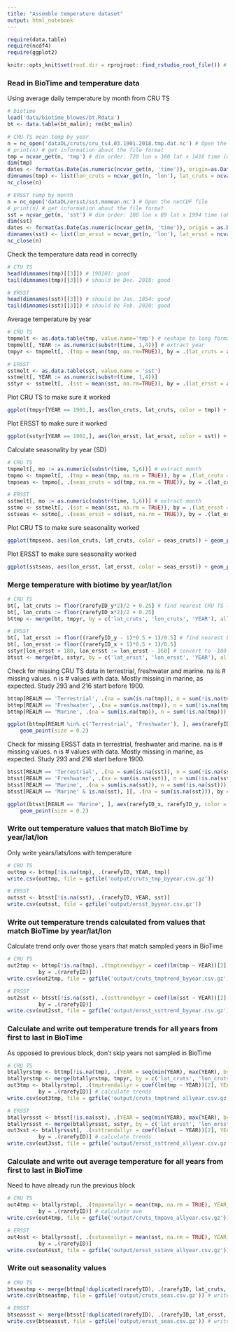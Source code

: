 ```yaml
---
title: "Assemble temperature dataset"
output: html_notebook
---
```

```r
require(data.table)
require(ncdf4)
require(ggplot2)

knitr::opts_knit$set(root.dir = rprojroot::find_rstudio_root_file()) # tell RStudio to use project root directory as the root for this notebook. Needed since we are storing code in a separate directory.
```

### Read in BioTime and temperature data
Using average daily temperature by month from CRU TS
```r
# biotime
load('data/biotime_blowes/bt.Rdata')
bt <- data.table(bt_malin); rm(bt_malin)

# CRU TS mean temp by year
n = nc_open('dataDL/cruts/cru_ts4.03.1901.2018.tmp.dat.nc') # Open the netCDF file. Won't work on .gz for some reason
# print(n) # get information about the file format
tmp = ncvar_get(n, 'tmp') # dim order: 720 lon x 360 lat x 1416 time (observations are month, time measured in days since Jan 1, 1900). 0 lon is at date line.
dim(tmp)
dates <- format(as.Date(as.numeric(ncvar_get(n, 'time')), origin=as.Date('1900-01-01')), format = '%Y%m')
dimnames(tmp) <- list(lon_cruts = ncvar_get(n, 'lon'), lat_cruts = ncvar_get(n, 'lat'), time = dates)
nc_close(n)

# ERSST temp by month
n = nc_open('dataDL/ersst/sst.mnmean.nc') # Open the netCDF file
# print(n) # get information about the file format
sst = ncvar_get(n, 'sst') # dim order: 180 lon x 89 lat x 1994 time (observations are month, time measured in days since Jan 1, 1800). 0 lon is at greenwhich mean.
dim(sst)
dates <- format(as.Date(as.numeric(ncvar_get(n, 'time')), origin = as.Date('1800-01-01')), format = '%Y%m')
dimnames(sst) <- list(lon_ersst = ncvar_get(n, 'lon'), lat_ersst = ncvar_get(n, 'lat'), time = dates)
nc_close(n)

```

Check the temperature data read in correctly
```r
# CTU TS
head(dimnames(tmp)[[3]]) # 190101: good
tail(dimnames(tmp)[[3]]) # should be Dec. 2018: good

# ERSST
head(dimnames(sst)[[3]]) # should be Jan. 1854: good
tail(dimnames(sst)[[3]]) # should be Feb. 2020: good

```

Average temperature by year
```r
# CRU TS
tmpmelt <- as.data.table(tmp, value.name='tmp') # reshape to long format
tmpmelt[, YEAR := as.numeric(substr(time, 1,4))] # extract year
tmpyr <- tmpmelt[, .(tmp = mean(tmp, na.rm=TRUE)), by = .(lat_cruts = as.numeric(lat_cruts), lon_cruts = as.numeric(lon_cruts), YEAR)]

# ERSST
sstmelt <- as.data.table(sst, value.name = 'sst')
sstmelt[, YEAR := as.numeric(substr(time, 1,4))]
sstyr <- sstmelt[, .(sst = mean(sst, na.rm=TRUE)), by = .(lat_ersst = as.numeric(lat_ersst), lon_ersst = as.numeric(lon_ersst), YEAR)]

```

Plot CRU TS to make sure it worked
```r
ggplot(tmpyr[YEAR == 1901,], aes(lon_cruts, lat_cruts, color = tmp)) + geom_point(size = 0.1)
```
Plot ERSST to make sure it worked
```r
ggplot(sstyr[YEAR == 1901,], aes(lon_ersst, lat_ersst, color = sst)) + geom_point(size = 1) # plot to make sure it worked
```

Calculate seasonality by year (SD)
```r
# CRU TS
tmpmelt[, mo := as.numeric(substr(time, 5,6))] # extract month
tmpmo <- tmpmelt[, .(tmp = mean(tmp, na.rm = TRUE)), by = .(lat_cruts = as.numeric(lat_cruts), lon_cruts = as.numeric(lon_cruts), mo)] # average by month
tmpseas <- tmpmo[, .(seas_cruts = sd(tmp, na.rm = TRUE)), by = .(lat_cruts, lon_cruts)]

# ERSST
sstmelt[, mo := as.numeric(substr(time, 5,6))] # extract month
sstmo <- sstmelt[, .(sst = mean(sst, na.rm = TRUE)), by = .(lat_ersst = as.numeric(lat_ersst), lon_ersst = as.numeric(lon_ersst), mo)] # average by month
sstseas <- sstmo[, .(seas_ersst = sd(sst, na.rm = TRUE)), by = .(lat_ersst, lon_ersst)]

```

Plot CRU TS to make sure seasonality worked
```r
ggplot(tmpseas, aes(lon_cruts, lat_cruts, color = seas_cruts)) + geom_point(size = 0.1) # plot to make sure it worked
```
Plot ERSST to make sure seasonality worked
```r
ggplot(sstseas, aes(lon_ersst, lat_ersst, color = seas_ersst)) + geom_point(size = 1) # plot to make sure it worked
```
### Merge temperature with biotime by year/lat/lon
```r
# CRU TS
bt[, lat_cruts := floor(rarefyID_y*2)/2 + 0.25] # find nearest CRU TS lat and lon grid values (0.5)
bt[, lon_cruts := floor(rarefyID_x*2)/2 + 0.25]
bttmp <- merge(bt, tmpyr, by = c('lat_cruts', 'lon_cruts', 'YEAR'), all.x = TRUE) # CRU TS

# ERSST
bt[, lat_ersst := floor((rarefyID_y - 1)*0.5 + 1)/0.5] # find nearest ERSST lat and lon grid values (2).
bt[, lon_ersst := floor((rarefyID_x + 1)*0.5 + 1)/0.5]
sstyr[lon_ersst > 180, lon_ersst := lon_ersst - 360] # convert to -180 to 180
btsst <- merge(bt, sstyr, by = c('lat_ersst', 'lon_ersst', 'YEAR'), all.x = TRUE) # ERSST

```

Check for missing CRU TS data in terrestrial, freshwater and marine. na is # missing values. n is # values with  data. Mostly missing in marine, as expected. Study 293 and 216 start before 1900.
```r
bttmp[REALM == 'Terrestrial', .(na = sum(is.na(tmp)), n = sum(!is.na(tmp))), by = .(STUDY_ID, rarefyID)][na > 0,]
bttmp[REALM == 'Freshwater', .(na = sum(is.na(tmp)), n = sum(!is.na(tmp))), by = .(STUDY_ID, rarefyID)][na > 0,]
bttmp[REALM == 'Marine', .(na = sum(is.na(tmp)), n = sum(!is.na(tmp))), by = .(STUDY_ID, rarefyID)][na > 0, .N]

ggplot(bttmp[REALM %in% c('Terrestrial', 'Freshwater'), ], aes(rarefyID_x, rarefyID_y, color = is.na(tmp))) +
    geom_point(size = 0.2)

```

Check for missing ERSST data in terrestrial, freshwater and marine. na is # missing values. n is # values with  data. Mostly missing in marine, as expected. Study 293 and 216 start before 1900.
```r
btsst[REALM == 'Terrestrial', .(na = sum(is.na(sst)), n = sum(!is.na(sst))), by = .(STUDY_ID, rarefyID)][na > 0, .N]
btsst[REALM == 'Freshwater', .(na = sum(is.na(sst)), n = sum(!is.na(sst))), by = .(STUDY_ID, rarefyID)][na > 0, .N]
btsst[REALM == 'Marine', .(na = sum(is.na(sst)), n = sum(!is.na(sst))), by = .(STUDY_ID, rarefyID, lat_ersst, lon_ersst)][na > 0, ]
btsst[REALM == 'Marine' & is.na(sst), ][, .(na = sum(is.na(sst))), by = .(lat_ersst, lon_ersst)]

ggplot(btsst[REALM == 'Marine', ], aes(rarefyID_x, rarefyID_y, color = is.na(sst))) +
    geom_point(size = 0.2)
```

### Write out temperature values that match BioTime by year/lat/lon
Only write years/lats/lons with temperature
```r
# CRU TS
outtmp <- bttmp[!is.na(tmp), .(rarefyID, YEAR, tmp)]
write.csv(outtmp, file = gzfile('output/cruts_tmp_byyear.csv.gz'))

# ERSST
outsst <- btsst[!is.na(sst), .(rarefyID, YEAR, sst)]
write.csv(outsst, file = gzfile('output/ersst_byyear.csv.gz'))

```

### Write out temperature trends calculated from values that match BioTime by year/lat/lon
Calculate trend only over those years that match sampled years in BioTime
```r
# CRU TS
out2tmp <- bttmp[!is.na(tmp), .(tmptrendbyyr = coef(lm(tmp ~ YEAR))[2], YEAR_min = min(YEAR), YEAR_max = max(YEAR)), 
          by = .(rarefyID)]
write.csv(out2tmp, file = gzfile('output/cruts_tmptrend_byyear.csv.gz'))

# ERSST
out2sst <- btsst[!is.na(sst), .(ssttrendbyyr = coef(lm(sst ~ YEAR))[2], YEAR_min = min(YEAR), YEAR_max = max(YEAR)), 
          by = .(rarefyID)]
write.csv(out2sst, file = gzfile('output/ersst_ssttrend_byyear.csv.gz'))

```

### Calculate and write out temperature trends for all years from first to last in BioTime
As opposed to previous block, don't skip years not sampled in BioTime
```r
# CRU TS
btallyrstmp <- bttmp[!is.na(tmp), .(YEAR = seq(min(YEAR), max(YEAR), by = 1)), by = .(rarefyID, lat_cruts, lon_cruts)] # make a data.table of all years from first to last for each BioTime dataset with tmp data
btallyrstmp <- merge(btallyrstmp, tmpyr, by = c('lat_cruts', 'lon_cruts', 'YEAR'), all.x = TRUE) # merge the data.table with tmp values
out3tmp <- btallyrstmp[, .(tmptrendallyr = coef(lm(tmp ~ YEAR))[2], YEAR_min = min(YEAR), YEAR_max = max(YEAR)), 
          by = .(rarefyID)] # calculate trends
write.csv(out3tmp, file = gzfile('output/cruts_tmptrend_allyear.csv.gz')) # write out

# ERSST
btallyrssst <- btsst[!is.na(sst), .(YEAR = seq(min(YEAR), max(YEAR), by = 1)), by = .(rarefyID, lat_ersst, lon_ersst)]
btallyrssst <- merge(btallyrssst, sstyr, by = c('lat_ersst', 'lon_ersst', 'YEAR'), all.x = TRUE)
out3sst <- btallyrssst[, .(ssttrendallyr = coef(lm(sst ~ YEAR))[2], YEAR_min = min(YEAR), YEAR_max = max(YEAR)), 
          by = .(rarefyID)] # calculate trends
write.csv(out3sst, file = gzfile('output/ersst_ssttrend_allyear.csv.gz'))

```

### Calculate and write out average temperature for all years from first to last in BioTime
Need to have already run the previous block
```r
# CRU TS
out4tmp <- btallyrstmp[, .(tmpaveallyr = mean(tmp, na.rm = TRUE), YEAR_min = min(YEAR), YEAR_max = max(YEAR)), 
          by = .(rarefyID)] # calculate ave
write.csv(out4tmp, file = gzfile('output/cruts_tmpave_allyear.csv.gz')) # write out

# ERSST
out4sst <- btallyrssst[, .(sstaveallyr = mean(sst, na.rm = TRUE), YEAR_min = min(YEAR), YEAR_max = max(YEAR)), 
          by = .(rarefyID)]
write.csv(out4sst, file = gzfile('output/ersst_sstave_allyear.csv.gz'))

```

### Write out seasonality values
```r
# CRU TS
btseastmp <- merge(bttmp[!duplicated(rarefyID), .(rarefyID, lat_cruts, lon_cruts)], tmpseas, by = c('lat_cruts', 'lon_cruts')) # merge bt with seasonality values
write.csv(btseastmp, file = gzfile('output/cruts_seas.csv.gz')) # write out

# ERSST
btseassst <- merge(btsst[!duplicated(rarefyID), .(rarefyID, lat_ersst, lon_ersst)], sstseas, by = c('lat_ersst', 'lon_ersst'))
write.csv(btseassst, file = gzfile('output/ersst_seas.csv.gz')) # write out

```